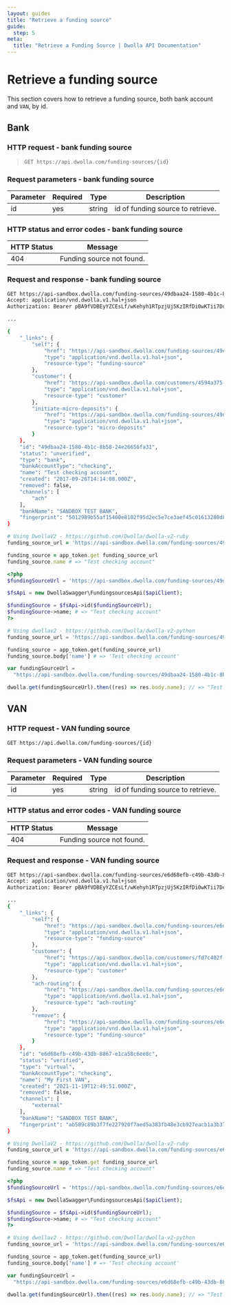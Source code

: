 ```yaml
---
layout: guides
title: "Retrieve a funding source"
guide:
  step: 5
meta:
  title: "Retrieve a Funding Source | Dwolla API Documentation"
---
```


# Retrieve a funding source

This section covers how to retrieve a funding source, both bank account and `VAN`, by id.

## Bank

### HTTP request - bank funding source

> `GET https://api.dwolla.com/funding-sources/{id}`

### Request parameters - bank funding source

| Parameter | Required | Type   | Description                       |
| --------- | -------- | ------ | --------------------------------- |
| id        | yes      | string | id of funding source to retrieve. |

### HTTP status and error codes - bank funding source

| HTTP Status | Message                   |
| ----------- | ------------------------- |
| 404         | Funding source not found. |

### Request and response - bank funding source

```bash
GET https://api-sandbox.dwolla.com/funding-sources/49dbaa24-1580-4b1c-8b58-24e26656fa31
Accept: application/vnd.dwolla.v1.hal+json
Authorization: Bearer pBA9fVDBEyYZCEsLf/wKehyh1RTpzjUj5KzIRfDi0wKTii7DqY

...

{
    "_links": {
        "self": {
            "href": "https://api-sandbox.dwolla.com/funding-sources/49dbaa24-1580-4b1c-8b58-24e26656fa31",
            "type": "application/vnd.dwolla.v1.hal+json",
            "resource-type": "funding-source"
        },
        "customer": {
            "href": "https://api-sandbox.dwolla.com/customers/4594a375-ca4c-4220-a36a-fa7ce556449d",
            "type": "application/vnd.dwolla.v1.hal+json",
            "resource-type": "customer"
        },
        "initiate-micro-deposits": {
            "href": "https://api-sandbox.dwolla.com/funding-sources/49dbaa24-1580-4b1c-8b58-24e26656fa31/micro-deposits",
            "type": "application/vnd.dwolla.v1.hal+json",
            "resource-type": "micro-deposits"
        }
    },
    "id": "49dbaa24-1580-4b1c-8b58-24e26656fa31",
    "status": "unverified",
    "type": "bank",
    "bankAccountType": "checking",
    "name": "Test checking account",
    "created": "2017-09-26T14:14:08.000Z",
    "removed": false,
    "channels": [
        "ach"
    ],
    "bankName": "SANDBOX TEST BANK",
    "fingerprint": "5012989b55af15400e8102f95d2ec5e7ce3aef45c01613280d80a236dd8d6c3a"
}

```

```ruby
# Using DwollaV2 - https://github.com/Dwolla/dwolla-v2-ruby
funding_source_url = 'https://api-sandbox.dwolla.com/funding-sources/49dbaa24-1580-4b1c-8b58-24e26656fa31'

funding_source = app_token.get funding_source_url
funding_source.name # => "Test checking account"
```

```php
<?php
$fundingSourceUrl = 'https://api-sandbox.dwolla.com/funding-sources/49dbaa24-1580-4b1c-8b58-24e26656fa31';

$fsApi = new DwollaSwagger\FundingsourcesApi($apiClient);

$fundingSource = $fsApi->id($fundingSourceUrl);
$fundingSource->name; # => "Test checking account"
?>
```

```python
# Using dwollav2 - https://github.com/Dwolla/dwolla-v2-python
funding_source_url = 'https://api-sandbox.dwolla.com/funding-sources/49dbaa24-1580-4b1c-8b58-24e26656fa31'

funding_source = app_token.get(funding_source_url)
funding_source.body['name'] # => 'Test checking account'
```

```javascript
var fundingSourceUrl =
  "https://api-sandbox.dwolla.com/funding-sources/49dbaa24-1580-4b1c-8b58-24e26656fa31";

dwolla.get(fundingSourceUrl).then((res) => res.body.name); // => "Test checking account"
```

## VAN

### HTTP request - VAN funding source

`GET https://api.dwolla.com/funding-sources/{id}`

### Request parameters - VAN funding source

| Parameter | Required | Type   | Description                       |
| --------- | -------- | ------ | --------------------------------- |
| id        | yes      | string | id of funding source to retrieve. |

### HTTP status and error codes - VAN funding source

| HTTP Status | Message                   |
| ----------- | ------------------------- |
| 404         | Funding source not found. |

### Request and response - VAN funding source

```bash
GET https://api-sandbox.dwolla.com/funding-sources/e6d68efb-c49b-43db-8867-e1ca58c6ee8c
Accept: application/vnd.dwolla.v1.hal+json
Authorization: Bearer pBA9fVDBEyYZCEsLf/wKehyh1RTpzjUj5KzIRfDi0wKTii7DqY

...
{
    "_links": {
        "self": {
            "href": "https://api-sandbox.dwolla.com/funding-sources/e6d68efb-c49b-43db-8867-e1ca58c6ee8c",
            "type": "application/vnd.dwolla.v1.hal+json",
            "resource-type": "funding-source"
        },
        "customer": {
            "href": "https://api-sandbox.dwolla.com/customers/fd7c402f-cd33-4333-9be4-54414e39f844",
            "type": "application/vnd.dwolla.v1.hal+json",
            "resource-type": "customer"
        },
        "ach-routing": {
            "href": "https://api-sandbox.dwolla.com/funding-sources/e6d68efb-c49b-43db-8867-e1ca58c6ee8c/ach-routing",
            "type": "application/vnd.dwolla.v1.hal+json",
            "resource-type": "ach-routing"
        },
        "remove": {
            "href": "https://api-sandbox.dwolla.com/funding-sources/e6d68efb-c49b-43db-8867-e1ca58c6ee8c",
            "type": "application/vnd.dwolla.v1.hal+json",
            "resource-type": "funding-source"
        }
    },
    "id": "e6d68efb-c49b-43db-8867-e1ca58c6ee8c",
    "status": "verified",
    "type": "virtual",
    "bankAccountType": "checking",
    "name": "My First VAN",
    "created": "2021-11-19T12:49:51.000Z",
    "removed": false,
    "channels": [
        "external"
    ],
    "bankName": "SANDBOX TEST BANK",
    "fingerprint": "ab589c89b3f7fe227920f7aed5a383fb48e3cb927eacb1a3b37c3b0f739d68d7"
}
```

```ruby
# Using DwollaV2 - https://github.com/Dwolla/dwolla-v2-ruby
funding_source_url = 'https://api-sandbox.dwolla.com/funding-sources/e6d68efb-c49b-43db-8867-e1ca58c6ee8c'

funding_source = app_token.get funding_source_url
funding_source.name # => "Test checking account"
```

```php
<?php
$fundingSourceUrl = 'https://api-sandbox.dwolla.com/funding-sources/e6d68efb-c49b-43db-8867-e1ca58c6ee8c';

$fsApi = new DwollaSwagger\FundingsourcesApi($apiClient);

$fundingSource = $fsApi->id($fundingSourceUrl);
$fundingSource->name; # => "Test checking account"
?>
```

```python
# Using dwollav2 - https://github.com/Dwolla/dwolla-v2-python
funding_source_url = 'https://api-sandbox.dwolla.com/funding-sources/e6d68efb-c49b-43db-8867-e1ca58c6ee8c'

funding_source = app_token.get(funding_source_url)
funding_source.body['name'] # => 'Test checking account'
```

```javascript
var fundingSourceUrl =
  "https://api-sandbox.dwolla.com/funding-sources/e6d68efb-c49b-43db-8867-e1ca58c6ee8c";

dwolla.get(fundingSourceUrl).then((res) => res.body.name); // => "Test checking account"
```
